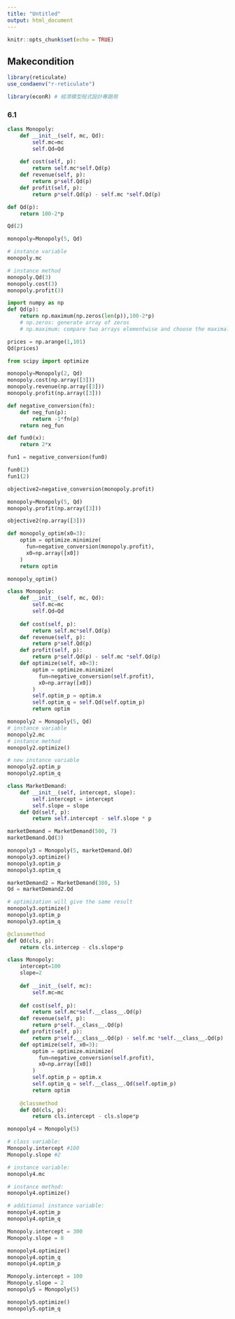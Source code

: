 ```yaml
---
title: "Untitled"
output: html_document
---
```


```r
knitr::opts_chunk$set(echo = TRUE)
```

## Makecondition

```r
library(reticulate)
use_condaenv("r-reticulate")

library(econR) # 經濟模型程式設計專題用
```


### 6.1

```python
class Monopoly:
    def __init__(self, mc, Qd):
        self.mc=mc
        self.Qd=Qd
    
    def cost(self, p):
        return self.mc*self.Qd(p)
    def revenue(self, p):
        return p*self.Qd(p)
    def profit(self, p):
        return p*self.Qd(p) - self.mc *self.Qd(p)


```

```python
def Qd(p):
    return 100-2*p

Qd(2)
```


```python
monopoly=Monopoly(5, Qd)

# instance variable
monopoly.mc

# instance method
monopoly.Qd(3)
monopoly.cost(3)
monopoly.profit(3)
```

```python
import numpy as np
def Qd(p):
    return np.maximum(np.zeros(len(p)),100-2*p)
    # np.zeros: generate array of zeros
    # np.maximum: compare two arrays elementwise and choose the maximal one

prices = np.arange(1,101)
Qd(prices)

```
```python
from scipy import optimize

monopoly=Monopoly(2, Qd)
monopoly.cost(np.array([3]))
monopoly.revenue(np.array([3]))
monopoly.profit(np.array([3]))
```
```python
def negative_conversion(fn):
    def neg_fun(p):
        return -1*fn(p)
    return neg_fun

```

```python
def fun0(x):
    return 2*x

fun1 = negative_conversion(fun0)

fun0(2)
fun1(2)
```

```python
objective2=negative_conversion(monopoly.profit)

monopoly=Monopoly(5, Qd)
monopoly.profit(np.array([3]))

objective2(np.array([3]))
```

```python
def monopoly_optim(x0=3):
    optim = optimize.minimize(
      fun=negative_conversion(monopoly.profit),
      x0=np.array([x0])
    )
    return optim

monopoly_optim()
```

```python
class Monopoly:
    def __init__(self, mc, Qd):
        self.mc=mc
        self.Qd=Qd
    
    def cost(self, p):
        return self.mc*self.Qd(p)
    def revenue(self, p):
        return p*self.Qd(p)
    def profit(self, p):
        return p*self.Qd(p) - self.mc *self.Qd(p)
    def optimize(self, x0=3):
        optim = optimize.minimize(
          fun=negative_conversion(self.profit),
          x0=np.array([x0])
        )
        self.optim_p = optim.x
        self.optim_q = self.Qd(self.optim_p)
        return optim

```

```python
monopoly2 = Monopoly(5, Qd)
# instance variable
monopoly2.mc
# instance method
monopoly2.optimize()

# new instance variable
monopoly2.optim_p
monopoly2.optim_q
```
```python
class MarketDemand:
    def __init__(self, intercept, slope):
        self.intercept = intercept
        self.slope = slope
    def Qd(self, p):
        return self.intercept - self.slope * p

```

```python
marketDemand = MarketDemand(500, 7)
marketDemand.Qd(3)

monopoly3 = Monopoly(5, marketDemand.Qd)
monopoly3.optimize()
monopoly3.optim_p
monopoly3.optim_q
```
```python
marketDemand2 = MarketDemand(380, 5)
Qd = marketDemand2.Qd

# optimization will give the same result
monopoly3.optimize()
monopoly3.optim_p
monopoly3.optim_q
```
```python
@classmethod
def Qd(cls, p):
    return cls.intercep - cls.slope*p
```


```python
class Monopoly:
    intercept=100
    slope=2
    
    def __init__(self, mc):
        self.mc=mc
    
    def cost(self, p):
        return self.mc*self.__class__.Qd(p)
    def revenue(self, p):
        return p*self.__class__.Qd(p)
    def profit(self, p):
        return p*self.__class__.Qd(p) - self.mc *self.__class__.Qd(p)
    def optimize(self, x0=3):
        optim = optimize.minimize(
          fun=negative_conversion(self.profit),
          x0=np.array([x0])
        )
        self.optim_p = optim.x
        self.optim_q = self.__class__.Qd(self.optim_p)
        return optim
      
    @classmethod
    def Qd(cls, p):
        return cls.intercept - cls.slope*p

```

```python
monopoly4 = Monopoly(5)

# class variable:
Monopoly.intercept #100
Monopoly.slope #2

# instance variable:
monopoly4.mc

# instance method:
monopoly4.optimize()

# additional instance variable:
monopoly4.optim_p
monopoly4.optim_q
```

```python
Monopoly.intercept = 300
Monopoly.slope = 8

monopoly4.optimize()
monopoly4.optim_q
monopoly4.optim_p
```

```python
Monopoly.intercept = 100
Monopoly.slope = 2
monopoly5 = Monopoly(5)

monopoly5.optimize()
monopoly5.optim_q
```

